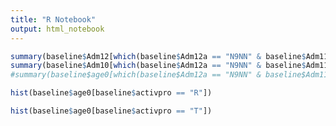 ---
title: "R Notebook"
output: html_notebook
---



```{r}
summary(baseline$Adm12[which(baseline$Adm12a == "N9NN" & baseline$Adm11 == 5)])
summary(baseline$Adm10[which(baseline$Adm12a == "N9NN" & baseline$Adm11 == 5 & baseline$Adm12 == "NNNNNN" ) ])
#summary(baseline$age0[which(baseline$Adm12a == "N9NN" & baseline$Adm11 == 1)])
```

```{r}
hist(baseline$age0[baseline$activpro == "R"])
```

```{r}
hist(baseline$age0[baseline$activpro == "T"])
```